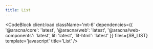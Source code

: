 ```yaml
---
title: List
---
```



<ListComponentBlock client:load />

<CodeBlock
  client:load
  className='mt-6'
  dependencies={{
    '@aracna/core': 'latest',
    '@aracna/web': 'latest',
    '@aracna/web-components': 'latest',
    lit: 'latest',
    'lit-html': 'latest'
  }}
  files={SB_LIST}
  template='javascript'
  title='List'
/>
